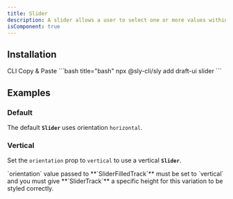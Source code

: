 ```yaml
---
title: Slider
description: A slider allows a user to select one or more values within a range.
isComponent: true
---
```


## Installation

<Tabs>
  <TabList aria-label="Preview and Code Tabs">
      <Tab id="cli-install">CLI</Tab>
      <Tab id="manual-install">Copy & Paste</Tab>
  </TabList>
  <TabPanel id="cli-install" className="px-0 [&_pre]:my-0 [&_figure]:my-0">
    ```bash title="bash"
    npx @sly-cli/sly add draft-ui slider
    ```
  </TabPanel>
  <TabPanel id="manual-install" className="px-0">
    <ComponentSource src="../../packages/ui/src/slider.tsx" />
  </TabPanel>
</Tabs>

## Examples

### Default

The default **`Slider`** uses orientation `horizontal`.

<ComponentExample name="slider" story="default" />

### Vertical

Set the `orientation` prop to `vertical` to use a vertical **`Slider`**.

<Callout type="important">
  `orientation` value passed to **`SliderFilledTrack`** must be set to `vertical` and you must give **`SliderTrack`** a specific height for this variation to be styled correctly.
</Callout>

<ComponentExample name="slider" story="vertical" />
